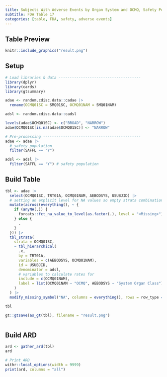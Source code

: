 ```yaml
---
title: Subjects With Adverse Events by Organ System and OCMQ, Safety Population, Pooled Analysis (or Trial X) 
subtitle: FDA Table 17
categories: [table, FDA, safety, adverse events]
---
```


::: panel-tabset
## Table Preview

```r
knitr::include_graphics("result.png")
```

## Setup

```r
# Load libraries & data -------------------------------------
library(dplyr)
library(cards)
library(gtsummary)

adae <- random.cdisc.data::cadae |>
  rename(OCMQ01SC = SMQ01SC, OCMQ01NAM = SMQ01NAM)

adsl <- random.cdisc.data::cadsl

levels(adae$OCMQ01SC) <- c("BROAD", "NARROW")
adae$OCMQ01SC[is.na(adae$OCMQ01SC)] <- "NARROW"

# Pre-processing --------------------------------------------
adae <- adae |>
  # safety population
  filter(SAFFL == "Y")

adsl <- adsl |>
  filter(SAFFL == "Y") # safety population
```

## Build Table

```r
tbl <- adae |>
  select(OCMQ01SC, TRT01A, OCMQ01NAM, AEBODSYS, USUBJID) |>
  # setting an explicit level for NA values so empty strata combinations are shown.
  mutate(across(everything(), ~ {
    if (anyNA(.)) {
      forcats::fct_na_value_to_level(as.factor(.), level = "<Missing>")
    } else {
      .
    }
  })) |>
  tbl_strata(
    strata = OCMQ01SC,
    ~ tbl_hierarchical(
      .x,
      by = TRT01A,
      variables = c(AEBODSYS, OCMQ01NAM),
      id = USUBJID,
      denominator = adsl,
      # variables to calculate rates for
      include = c(OCMQ01NAM),
      label = list(OCMQ01NAM ~ "OCMQ", AEBODSYS ~ "System Organ Class")
    )
  ) |>
  modify_missing_symbol("NA", columns = everything(), rows = row_type == "level")

tbl
```

```r
gt::gtsave(as_gt(tbl), filename = "result.png")
```

```r
```

## Build ARD

```r
ard <- gather_ard(tbl)
ard
```

```r
# Print ARD
withr::local_options(width = 9999)
print(ard, columns = "all")
```
:::
